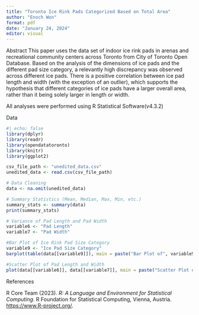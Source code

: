 ```yaml
---
title: "Toronto Ice Rink Pads Categorized Based on Total Area"
author: "Enoch Won"
format: pdf
date: "January 24, 2024"
editor: visual
---
```


Abstract
This paper uses the data set of indoor ice rink pads in arenas and recreational community centers across Toronto from City of Toronto Open Database. Based on the analysis of the dimensions of ice pads and the different pad size category, a relevantly high discrepancy was observed across different ice pads. There is a positive correlation between ice pad length and width (with the exception of an outlier), which supports the hypothesis that different categories of ice pads have a larger overall area, rather than it being solely larger in length or width. 

All analyses were performed using R Statistical Software(v4.3.2)

Data

```r
#| echo: false
library(dplyr)
library(readr)
library(opendatatoronto)
library(knitr)
library(ggplot2)

csv_file_path <- "unedited_data.csv"
unedited_data <- read.csv(csv_file_path)

# Data Cleaning
data <- na.omit(unedited_data)

# Summary Statistics (Mean, Median, Max, Min, etc.)
summary_stats <- summary(data)
print(summary_stats)

# Variance of Pad Length and Pad Width
variable6 <- "Pad Length"
variable7 <- "Pad Width"

#Bar Plot of Ice Rink Pad Size Category
variable9 <- "Ice Pad Size Category"
barplot(table(data[[variable9]]), main = paste("Bar Plot of", variable9), xlab = variable9, cex.names = 0.5, ylab = "Frequency", ylim = c(0, 30), xlim = c(0, 5), col = "pink", border = "black")

#Scatter Plot of Pad Length and Width
plot(data[[variable6]], data[[variable7]], main = paste("Scatter Plot of", variable6, "vs", variable7), xlab = variable6, ylab = variable7, xlim = c(75, 200), ylim = c(69, 100), pch = 15, col = "lightblue")
```

References

R Core Team (2023). *R: A Language and Environment for Statistical Computing*. R Foundation for Statistical Computing, Vienna, Austria. <https://www.R-project.org/>.

```r

```
